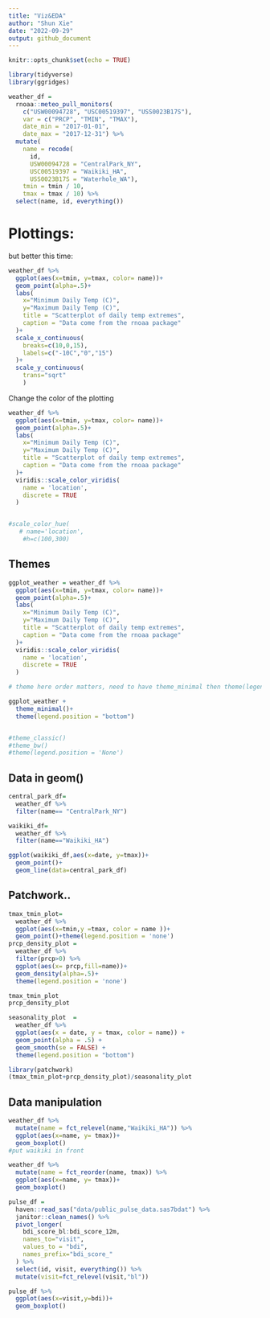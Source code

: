 ```yaml
---
title: "Viz&EDA"
author: "Shun Xie"
date: "2022-09-29"
output: github_document
---
```


```r
knitr::opts_chunk$set(echo = TRUE)
```

```r
library(tidyverse)
library(ggridges)
```


```r
weather_df = 
  rnoaa::meteo_pull_monitors(
    c("USW00094728", "USC00519397", "USS0023B17S"),
    var = c("PRCP", "TMIN", "TMAX"), 
    date_min = "2017-01-01",
    date_max = "2017-12-31") %>%
  mutate(
    name = recode(
      id, 
      USW00094728 = "CentralPark_NY", 
      USC00519397 = "Waikiki_HA",
      USS0023B17S = "Waterhole_WA"),
    tmin = tmin / 10,
    tmax = tmax / 10) %>%
  select(name, id, everything())
```


# Plottings:
but better this time:

```r
weather_df %>%
  ggplot(aes(x=tmin, y=tmax, color= name))+
  geom_point(alpha=.5)+
  labs(
    x="Minimum Daily Temp (C)",
    y="Maximum Daily Temp (C)",
    title = "Scatterplot of daily temp extremes",
    caption = "Data come from the rnoaa package"
  )+
  scale_x_continuous(
    breaks=c(10,0,15),
    labels=c("-10C","0","15")
  )+
  scale_y_continuous(
    trans="sqrt"  
    )

```


Change the color of the plotting

```r
weather_df %>%
  ggplot(aes(x=tmin, y=tmax, color= name))+
  geom_point(alpha=.5)+
  labs(
    x="Minimum Daily Temp (C)",
    y="Maximum Daily Temp (C)",
    title = "Scatterplot of daily temp extremes",
    caption = "Data come from the rnoaa package"
  )+
  viridis::scale_color_viridis(
    name = 'location',
    discrete = TRUE
  )


#scale_color_hue(
   # name='location',
    #h=c(100,300)

```

## Themes

```r
ggplot_weather = weather_df %>%
  ggplot(aes(x=tmin, y=tmax, color= name))+
  geom_point(alpha=.5)+
  labs(
    x="Minimum Daily Temp (C)",
    y="Maximum Daily Temp (C)",
    title = "Scatterplot of daily temp extremes",
    caption = "Data come from the rnoaa package"
  )+
  viridis::scale_color_viridis(
    name = 'location',
    discrete = TRUE
  )


```

```r
# theme here order matters, need to have theme_minimal then theme(legend.position)

ggplot_weather +
  theme_minimal()+
  theme(legend.position = "bottom")


#theme_classic()
#theme_bw()
#theme(legend.position = 'None')
```


## Data in geom()
```r

central_park_df= 
  weather_df %>% 
  filter(name== "CentralPark_NY")

waikiki_df= 
  weather_df %>% 
  filter(name=="Waikiki_HA")

ggplot(waikiki_df,aes(x=date, y=tmax))+
  geom_point()+
  geom_line(data=central_park_df)


```

## Patchwork..
```r

tmax_tmin_plot=
  weather_df %>% 
  ggplot(aes(x=tmin,y =tmax, color = name ))+
  geom_point()+theme(legend.position = 'none')
prcp_density_plot = 
  weather_df %>% 
  filter(prcp>0) %>% 
  ggplot(aes(x= prcp,fill=name))+
  geom_density(alpha=.5)+
  theme(legend.position = 'none')

tmax_tmin_plot
prcp_density_plot


```



```r
seasonality_plot  =
  weather_df %>% 
  ggplot(aes(x = date, y = tmax, color = name)) + 
  geom_point(alpha = .5) +
  geom_smooth(se = FALSE) + 
  theme(legend.position = "bottom")

library(patchwork)
(tmax_tmin_plot+prcp_density_plot)/seasonality_plot
```


## Data manipulation
```r
weather_df %>% 
  mutate(name = fct_relevel(name,"Waikiki_HA")) %>% 
  ggplot(aes(x=name, y= tmax))+
  geom_boxplot()
#put waikiki in front
```


```r

weather_df %>% 
  mutate(name = fct_reorder(name, tmax)) %>% 
  ggplot(aes(x=name, y= tmax))+
  geom_boxplot()
```



```r
pulse_df =
  haven::read_sas("data/public_pulse_data.sas7bdat") %>% 
  janitor::clean_names() %>% 
  pivot_longer(
    bdi_score_bl:bdi_score_12m,
    names_to="visit",
    values_to = "bdi",
    names_prefix="bdi_score_"
  ) %>% 
  select(id, visit, everything()) %>% 
  mutate(visit=fct_relevel(visit,"bl"))

pulse_df %>% 
  ggplot(aes(x=visit,y=bdi))+
  geom_boxplot()
```





